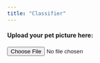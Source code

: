 ---
title: "Classifier"
---

#### Upload your pet picture here:

<input id="photo" type="file">
<div id="results"></div>
<script>
  async function loaded(reader) {
    import { client } from "@gradio/client";

    const response_0 = await fetch("https://huggingface.co/spaces/balkanfirefly/pet_classifier_test/blob/main/siamese.jpg");
    const exampleImage = await response_0.blob();
                
    const app = await client("balkanfirefly/pet_classifier_test");
    const result = await app.predict("/predict", [
            exampleImage, 	// blob in 'img' Image component
      ]);

    console.log(result.data);
  }
  function read() {
    const reader = new FileReader();
    reader.addEventListener('load', () => loaded(reader))
    reader.readAsDataURL(photo.files[0]);
  }
  photo.addEventListener('input', read);
</script>